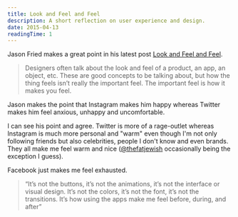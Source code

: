 ```yaml
---
title: Look and Feel and Feel
description: A short reflection on user experience and design.
date: 2015-04-13
readingTime: 1
---
```


Jason Fried makes a great point in his latest post <a href="https://signalvnoise.com/posts/3868-look-and-feel-and-feel" target="_blank">Look and Feel and Feel</a>.

> Designers often talk about the look and feel of a product, an app, an object, etc. These are good concepts to be talking about, but how the thing feels isn’t really the important feel. The important feel is how it makes you feel.

Jason makes the point that Instagram makes him happy whereas Twitter makes him feel anxious, unhappy and uncomfortable.

I can see his point and agree. Twitter is more of a rage-outlet whereas Instagram is much more personal and "warm" even though I'm not only following friends but also celebrities, people I don't know and even brands. They all make me feel warm and nice (<a href="https://instagram.com/thefatjewish/" target="_blank">@thefatjewish</a> occasionally being the exception I guess).

Facebook just makes me feel exhausted.

> “It’s not the buttons, it’s not the animations, it’s not the interface or visual design. It’s not the colors, it’s not the font, it’s not the transitions. It’s how using the apps make me feel before, during, and after”